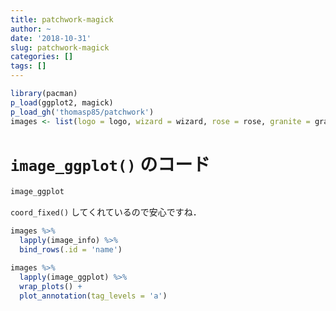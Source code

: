 ```yaml
---
title: patchwork-magick
author: ~
date: '2018-10-31'
slug: patchwork-magick
categories: []
tags: []
---
```


```r
library(pacman)
p_load(ggplot2, magick)
p_load_gh('thomasp85/patchwork')
images <- list(logo = logo, wizard = wizard, rose = rose, granite = granite)
```

# 

# `image_ggplot()` のコード

```r
image_ggplot
```

`coord_fixed()` してくれているので安心ですね．

```r
images %>%
  lapply(image_info) %>%
  bind_rows(.id = 'name')
```




```r
images %>%
  lapply(image_ggplot) %>%
  wrap_plots() +
  plot_annotation(tag_levels = 'a')
```

